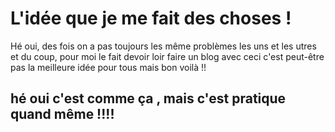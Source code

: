 # L'idée que je me fait des choses !


Hé oui, des fois on a pas toujours les même problèmes les uns et les utres et du coup, 
pour moi le fait devoir loir faire un blog avec ceci c'est peut-être pas la meilleure idée pour tous mais bon voilà !!

## hé oui c'est comme ça , mais c'est pratique quand même !!!!

